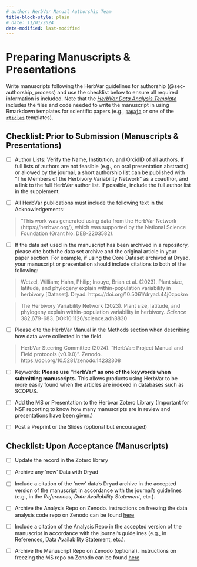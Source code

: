 ```yaml
---
# author: HerbVar Manual Authorship Team
title-block-style: plain
# date: 11/01/2024
date-modified: last-modified
---
```


# Preparing Manuscripts & Presentations {#sec-publications}

Write manuscripts following the HerbVar guidelines for authorship (@sec-authorship_process) and use the checklist below to ensure all required information is included. Note that the [_HerbVar Data Analysis Template_](https://github.com/HerbVar-Network/analysis_and_paper_template) includes the files and code needed to write the manuscript in using Rmarkdown templates for scientific papers (e.g., [`papaja`](https://github.com/crsh/papaja) or one of the [`rticles`](https://github.com/rstudio/rticles) templates). 


## Checklist: Prior to Submission (Manuscripts &  Presentations)

- [ ] Author Lists: Verify the Name, Institution, and OrcidID of all authors. If full lists of authors are not feasible (e.g., on oral presentation abstracts) or allowed by the journal, a short authorship list can be published with “The Members of the Herbivory Variability Network” as a coauthor, and a link to the full HerbVar author list. If possible, include the full author list in the supplement.

- [ ] All HerbVar publications must include the following text in the Acknowledgements:

> "This work was generated using data from the HerbVar Network (https://herbvar.org/), which was supported by the National Science Foundation (Grant No. DEB-2203582). 

- [ ] If the data set used in the manuscript has been archived in a repository, please cite both the data set archive and the original article in your paper section. For example, if using the Core Dataset archived at Dryad, your manuscript or presentation should include citations to both of the following: 

> Wetzel, William; Hahn, Philip; Inouye, Brian et al. (2023). Plant size, latitude, and phylogeny explain within-population variability in herbivory [Dataset]. Dryad. https://doi.org/10.5061/dryad.44j0zpckm

> The Herbivory Variability Network (2023). Plant size, latitude, and phylogeny explain within-population variability in herbivory. _Science_ 382,679-683. DOI:10.1126/science.adh8830

- [ ] Please cite the HerbVar Manual in the Methods section when describing how data were collected in the field.

> HerbVar Steering Committee (2024). "HerbVar: Project Manual and Field protocols (v0.9.0)". Zenodo. https://doi.org/10.5281/zenodo.14232308

- [ ] Keywords: **Please use "HerbVar" as one of the keywords when submitting manuscripts.** This allows products using HerbVar to be more easily found when the articles are indexed in databases such as SCOPUS.

- [ ] Add the MS or Presentation to the Herbvar Zotero Library (Important for NSF reporting to know how many manuscripts are in review and presentations have been given.)

- [ ] Post a Preprint or the Slides (optional but encouraged)

## Checklist: Upon Acceptance (Manuscripts)

- [ ] Update the record in the Zotero library

- [ ] Archive any 'new' Data with Dryad
  
- [ ] Include a citation of the 'new' data's Dryad archive in the accepted version of the manuscript in accordance with the journal's guidelines (e.g., in the _References_, _Data Availability Statement_, etc.).  

- [ ] Archive the Analysis Repo on Zenodo. instructions on freezing the data analysis code repo on Zenodo can be found [here](https://docs.github.com/en/repositories/archiving-a-github-repository/referencing-and-citing-content) 

- [ ] Include a citation of the Analysis Repo in the accepted version of the manuscript in accordance with the journal's guidelines (e.g., in References, Data Availability Statement, etc.).  

- [ ] Archive the Manuscript Repo on Zenodo (optional). instructions on freezing the MS repo on Zenodo can be found [here](https://docs.github.com/en/repositories/archiving-a-github-repository/referencing-and-citing-content) 








